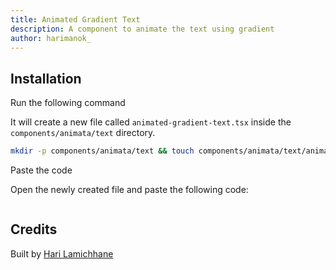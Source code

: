 ```yaml
---
title: Animated Gradient Text
description: A component to animate the text using gradient
author: harimanok_
---
```


<ComponentPreview name="text-animated-gradient-text--docs" />

## Installation

<Steps>
<Step>Run the following command</Step>

It will create a new file called `animated-gradient-text.tsx` inside the `components/animata/text` directory.

```bash
mkdir -p components/animata/text && touch components/animata/text/animated-gradient-text.tsx
```

<Step>Paste the code</Step>

Open the newly created file and paste the following code:

```jsx file=<rootDir>/animata/text/animated-gradient-text.tsx

```

</Steps>

## Credits

Built by [Hari Lamichhane](https://github.com/hari)
